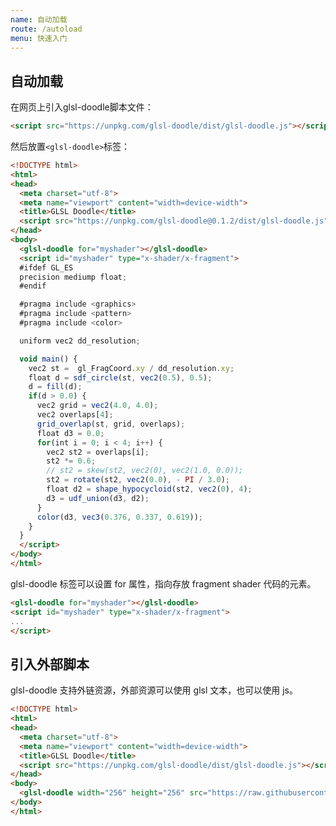 ```yaml
---
name: 自动加载
route: /autoload
menu: 快速入门
---
```



<GitHub link="https://github.com/akira-cn/glsl-doodle"/>

<Nav/>

# 自动加载

在网页上引入glsl-doodle脚本文件：

```html
<script src="https://unpkg.com/glsl-doodle/dist/glsl-doodle.js"></script>
```

然后放置`<glsl-doodle>`标签：

```html
<!DOCTYPE html>
<html>
<head>
  <meta charset="utf-8">
  <meta name="viewport" content="width=device-width">
  <title>GLSL Doodle</title>
  <script src="https://unpkg.com/glsl-doodle@0.1.2/dist/glsl-doodle.js"></script>
</head>
<body>
  <glsl-doodle for="myshader"></glsl-doodle>
  <script id="myshader" type="x-shader/x-fragment">
  #ifdef GL_ES
  precision mediump float;
  #endif

  #pragma include <graphics>
  #pragma include <pattern>
  #pragma include <color>

  uniform vec2 dd_resolution;

  void main() {
    vec2 st =  gl_FragCoord.xy / dd_resolution.xy;
    float d = sdf_circle(st, vec2(0.5), 0.5);
    d = fill(d);
    if(d > 0.0) {
      vec2 grid = vec2(4.0, 4.0);
      vec2 overlaps[4]; 
      grid_overlap(st, grid, overlaps);
      float d3 = 0.0;
      for(int i = 0; i < 4; i++) {
        vec2 st2 = overlaps[i];
        st2 *= 0.6;
        // st2 = skew(st2, vec2(0), vec2(1.0, 0.0));
        st2 = rotate(st2, vec2(0.0), - PI / 3.0);
        float d2 = shape_hypocycloid(st2, vec2(0), 4);
        d3 = udf_union(d3, d2);
      }
      color(d3, vec3(0.376, 0.337, 0.619));
    }
  }    
  </script>
</body>
</html>
```

glsl-doodle 标签可以设置 for 属性，指向存放 fragment shader 代码的元素。

```html
<glsl-doodle for="myshader"></glsl-doodle>
<script id="myshader" type="x-shader/x-fragment">
...
</script>
```


<CodePen codeId="YogzmE" height="396"></CodePen>

## 引入外部脚本

glsl-doodle 支持外链资源，外部资源可以使用 glsl 文本，也可以使用 js。

```html
<!DOCTYPE html>
<html>
<head>
  <meta charset="utf-8">
  <meta name="viewport" content="width=device-width">
  <title>GLSL Doodle</title>
  <script src="https://unpkg.com/glsl-doodle/dist/glsl-doodle.js"></script>
</head>
<body>
  <glsl-doodle width="256" height="256" src="https://raw.githubusercontent.com/akira-cn/glsl-doodle/master/demos/preview/grids/index.glsl"></glsl-doodle>
</body>
</html>
```

<CodePen codeId="wLOava" height="370"></CodePen>
